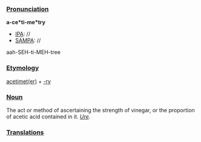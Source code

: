 ===[[Pronunciation]]===

'''a-ce*ti-me*try'''
*[[IPA]]: //
*[[SAMPA]]: //
aah-SEH-ti-MEH-tree
===[[Etymology]]===

[[acetimeter|acetimet(er)]] + [[-ry]]
===[[Noun]]===

The act or method of ascertaining the strength of vinegar, or the proportion of acetic acid contained in it. ''[[Ure]].''
===[[Translations]]===